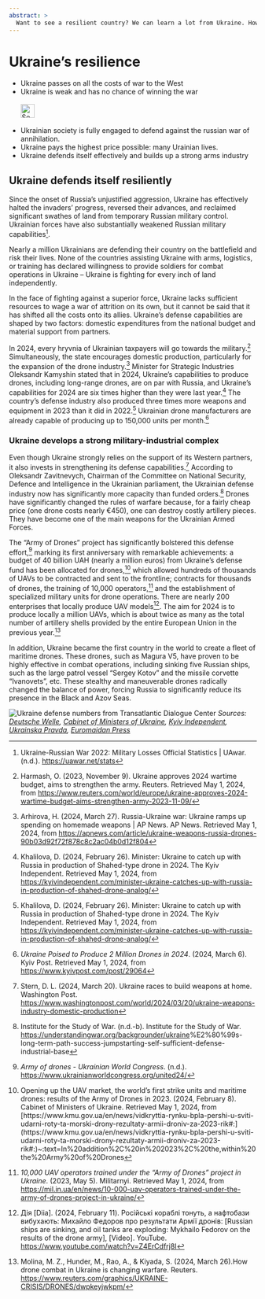 ```yaml
---
abstract: > 
  Want to see a resilient country? We can learn a lot from Ukraine. How to defend freedom.
---
```


# Ukraine's resilience {#sec-ruwar-resilience}

::: {.callout-caution title="Myth"}
- Ukraine passes on all the costs of war to the West
- Ukraine is weak and has no chance of winning the war
[<br></br>![Search for topic in EUvsDisinfo](../all_common_img/EUvsDisinfo_400x240.jpg){height=2em}](https://euvsdisinfo.eu/disinformation-cases/?text=Ukraine%20war%20(costs%7Cresilience%7Cresilient)&sort=relevance)
:::

::: {.callout-tip title="Truth"}
- Ukrainian society is fully engaged to defend against the russian war of annihilation. 
- Ukraine pays the highest price possible: many Urainian lives.
- Ukraine defends itself effectively and builds up a strong arms industry
:::

## Ukraine defends itself resiliently

Since the onset of Russia's unjustified aggression, Ukraine has effectively halted the invaders' progress, reversed their advances, and reclaimed significant swathes of land from temporary Russian military control. Ukrainian forces have also substantially weakened Russian military capabilities[^ruwar-resilience-1].

Nearly a million Ukrainians are defending their country on the battlefield and risk their lives. None of the countries assisting Ukraine with arms, logistics, or training has declared willingness  to provide soldiers for combat operations in Ukraine – Ukraine is fighting for every inch of land independently.

In the face of fighting against a superior force, Ukraine lacks sufficient resources to wage a war of attrition on its own, but it cannot be said that it has shifted all the costs onto its allies. Ukraine’s defense capabilities are shaped by two factors: domestic expenditures from the national budget and material support from partners.

In 2024, every hryvnia of Ukrainian taxpayers will go towards the military.[^ruwar-resilience-2] Simultaneously, the state encourages domestic production, particularly for the expansion of the drone industry.[^ruwar-resilience-3] Minister for Strategic Industries Oleksandr Kamyshin stated that in 2024, Ukraine's capabilities to produce drones, including long-range drones, are on par with Russia, and Ukraine's capabilities for 2024 are six times higher than they were last year.[^ruwar-resilience-4] The country's defense industry also produced three times more weapons and equipment in 2023 than it did in 2022.[^ruwar-resilience-5] Ukrainian drone manufacturers are already capable of producing up to 150,000 units per month.[^ruwar-resilience-6]


### Ukraine develops a strong military-industrial complex

Even though Ukraine strongly relies on the support of its Western partners, it also invests in strengthening its defense capabilities.[^ruwar-resilience-7] According to Oleksandr Zavitnevych, Chairman of the Committee on National Security, Defence and Intelligence in the Ukrainian parliament, the Ukrainian defense industry now has significantly more capacity than funded orders.[^ruwar-resilience-8] Drones have significantly changed the rules of warfare because, for a fairly cheap price (one drone costs nearly €450), one can destroy costly artillery pieces. They have become one of the main weapons for the Ukrainian Armed Forces.

The "Army of Drones" project has significantly bolstered this defense effort,[^ruwar-resilience-9] marking its first anniversary with remarkable achievements: a budget of 40 billion UAH (nearly a million euros)  from Ukraine's defense fund has been allocated for drones,[^ruwar-resilience-10] which allowed hundreds of thousands of UAVs to be contracted and sent to the frontline; contracts for thousands of drones, the training of 10,000 operators,[^ruwar-resilience-11] and the establishment of specialized military units for drone operations. There are nearly 200 enterprises that locally produce UAV models[^ruwar-resilience-12]. The aim for 2024 is to produce locally a million UAVs, which is about twice as many as the total number of artillery shells provided by the entire European Union in the previous year.[^ruwar-resilience-13]

In addition, Ukraine became the first country in the world to create a fleet of maritime drones. These drones, such as Magura V5, have proven to be highly effective in combat operations, including sinking five Russian ships, such as the large patrol vessel “Sergey Kotov” and the missile corvette  “Ivanovets”, etc. These stealthy and maneuverable drones radically changed the balance of power, forcing Russia to significantly reduce its presence in the Black and Azov Seas. 

![Ukraine defense numbers from Transatlantic Dialogue Center](tdcenter_defense.jpg)
*Sources: [Deutsche Welle](https://www.dw.com/uk/ukraina-na-8-misci-za-vijskovimi-vitratami-v-sviti-sipri/a-68885017), [Cabinet of Ministers of Ukraine](https://www.kmu.gov.ua/en/news/vidkryttia-rynku-bpla-pershi-u-sviti-udarni-roty-ta-morski-drony-rezultaty-armii-droniv-za-2023-rik#:~:text=In%20addition%2C%20in%202023%2C%20the,within%20the%20Army%20of%20Drones), [Kyiv Independent](https://kyivindependent.com/minister-ukraine-catches-up-with-russia-in-production-of-shahed-drone-analog/), [Ukrainska Pravda](https://www.pravda.com.ua/eng/news/2024/03/6/7445266/), [Euromaidan Press](https://euromaidanpress.com/2023/12/27/what-russian-black-sea-fleet-ships-were-destroyed-by-ukraine/)*


[^ruwar-resilience-1]:  Ukraine-Russian War 2022: Military Losses Official Statistics | UAwar. (n.d.). [https://uawar.net/stats](https://uawar.net/stats)

[^ruwar-resilience-2]:  Harmash, O. (2023, November 9). Ukraine approves 2024 wartime budget, aims to strengthen the army. Reuters. Retrieved May 1, 2024, from [https://www.reuters.com/world/europe/ukraine-approves-2024-wartime-budget-aims-strengthen-army-2023-11-09/](https://www.reuters.com/world/europe/ukraine-approves-2024-wartime-budget-aims-strengthen-army-2023-11-09/) 

[^ruwar-resilience-3]:  Arhirova, H. (2024, March 27). Russia-Ukraine war: Ukraine ramps up spending on homemade weapons  | AP News. AP News. Retrieved May 1, 2024, from [https://apnews.com/article/ukraine-weapons-russia-drones-90b03d92f72f878c8c2ac04b0d12f804](https://apnews.com/article/ukraine-weapons-russia-drones-90b03d92f72f878c8c2ac04b0d12f804) 

[^ruwar-resilience-4]:  Khalilova, D. (2024, February 26). Minister: Ukraine to catch up with Russia in production of Shahed-type drone in 2024\. The Kyiv Independent. Retrieved May 1, 2024, from [https://kyivindependent.com/minister-ukraine-catches-up-with-russia-in-production-of-shahed-drone-analog/](https://kyivindependent.com/minister-ukraine-catches-up-with-russia-in-production-of-shahed-drone-analog/) 

[^ruwar-resilience-5]: Khalilova, D. (2024, February 26). Minister: Ukraine to catch up with Russia in production of Shahed-type drone in 2024\. The Kyiv Independent. Retrieved May 1, 2024, from [https://kyivindependent.com/minister-ukraine-catches-up-with-russia-in-production-of-shahed-drone-analog/](https://kyivindependent.com/minister-ukraine-catches-up-with-russia-in-production-of-shahed-drone-analog/)

[^ruwar-resilience-6]: *Ukraine Poised to Produce 2 Million Drones in 2024*. (2024, March 6). Kyiv Post. Retrieved May 1, 2024, from [https://www.kyivpost.com/post/29064](https://www.kyivpost.com/post/29064)

[^ruwar-resilience-7]:  Stern, D. L. (2024, March 20). Ukraine races to build weapons at home. Washington Post. [https://www.washingtonpost.com/world/2024/03/20/ukraine-weapons-industry-domestic-production](https://www.washingtonpost.com/world/2024/03/20/ukraine-weapons-industry-domestic-production)

[^ruwar-resilience-8]:  Institute for the Study of War. (n.d.-b). Institute for the Study of War. [https://understandingwar.org/backgrounder/ukraine](https://understandingwar.org/backgrounder/ukraine)%E2%80%99s-long-term-path-success-jumpstarting-self-sufficient-defense-industrial-base

[^ruwar-resilience-9]:  *Army of drones \- Ukrainian World Congress*. (n.d.). [https://www.ukrainianworldcongress.org/united24/](https://www.ukrainianworldcongress.org/united24/)

[^ruwar-resilience-10]:  Opening up the UAV market, the world’s first strike units and maritime drones: results of the Army of Drones in 2023\. (2024, February 8). Cabinet of Ministers of Ukraine. Retrieved May 1, 2024, from [https://www.kmu.gov.ua/en/news/vidkryttia-rynku-bpla-pershi-u-sviti-udarni-roty-ta-morski-drony-rezultaty-armii-droniv-za-2023-rik\#:\](https://www.kmu.gov.ua/en/news/vidkryttia-rynku-bpla-pershi-u-sviti-udarni-roty-ta-morski-drony-rezultaty-armii-droniv-za-2023-rik\#:\)~:text=In%20addition%2C%20in%202023%2C%20the,within%20the%20Army%20of%20Drones

[^ruwar-resilience-11]:  *10,000 UAV operators trained under the “Army of Drones” project in Ukraine*. (2023, May 5). Militarnyi. Retrieved May 1, 2024, from [https://mil.in.ua/en/news/10-000-uav-operators-trained-under-the-army-of-drones-project-in-ukraine/](https://mil.in.ua/en/news/10-000-uav-operators-trained-under-the-army-of-drones-project-in-ukraine/) 

[^ruwar-resilience-12]:  Дія \[Diia\]. (2024, February 11). Російські кораблі тонуть, а нафтобази вибухають: Михайло Федоров про результати Армії дронів: \[Russian ships are sinking, and oil tanks are exploding: Mykhailo Fedorov on the results of the drone army\], \[Video\]. YouTube. [https://www.youtube.com/watch?v=Z4ErCdfrj8I](https://www.youtube.com/watch?v=Z4ErCdfrj8I)

[^ruwar-resilience-13]:  Molina, M. Z., Hunder, M., Rao, A., & Kiyada, S. (2024, March 26).How drone combat in Ukraine is changing warfare. Reuters. [https://www.reuters.com/graphics/UKRAINE-CRISIS/DRONES/dwpkeyjwkpm/](https://www.reuters.com/graphics/UKRAINE-CRISIS/DRONES/dwpkeyjwkpm/) 

